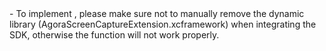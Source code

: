 <PlatformWrapper platform="macos">
- To implement <Vg k="SCR_SHR" />, please make sure not to manually remove the <Vg k="SCR_SHR" /> dynamic library (AgoraScreenCaptureExtension.xcframework) when integrating the SDK, otherwise the function will not work properly.
</PlatformWrapper>